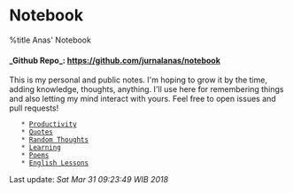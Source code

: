 = Notebook =
%title Anas' Notebook
==== _Github Repo_: https://github.com/jurnalanas/notebook ====

This is my personal and public notes. I'm hoping to grow it by the time, adding knowledge, thoughts, anything. I'll use here for remembering things and also letting my mind interact with yours. Feel free to open issues and pull requests!

    * [[Productivity]]
    * [[Quotes]]
    * [[Random Thoughts]]
    * [[Learning]]
    * [[Poems]]
    * [[English Lessons]]

Last update:
<em>Sat Mar 31 09:23:49 WIB 2018</em>
